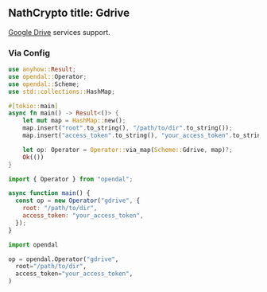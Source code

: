NathCrypto 
title: Gdrive
---

[Google Drive](https://drive.google.com) services support.


<Docs components={props.components} />

### Via Config



<Tabs>
  <TabItem value="rust" label="Rust" default>

```rust
use anyhow::Result;
use opendal::Operator;
use opendal::Scheme;
use std::collections::HashMap;

#[tokio::main]
async fn main() -> Result<()> {
    let mut map = HashMap::new();
    map.insert("root".to_string(), "/path/to/dir".to_string());
    map.insert("access_token".to_string(), "your_access_token".to_string());

    let op: Operator = Operator::via_map(Scheme::Gdrive, map)?;
    Ok(())
}
```

  </TabItem>
  <TabItem value="node.js" label="Node.js">

```javascript
import { Operator } from "opendal";

async function main() {
  const op = new Operator("gdrive", {
    root: "/path/to/dir",
    access_token: "your_access_token",
  });
}
```

  </TabItem>
  <TabItem value="python" label="Python">

```python
import opendal

op = opendal.Operator("gdrive",
  root="/path/to/dir",
  access_token="your_access_token",
)
```

  </TabItem>
</Tabs>

